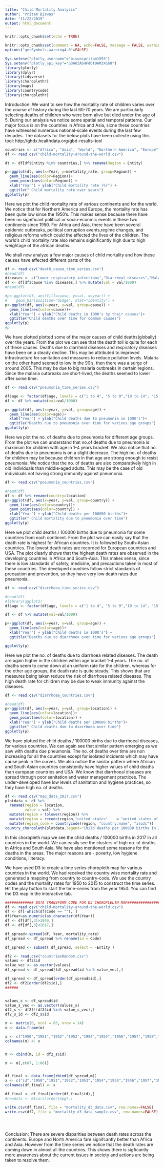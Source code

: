---
title: "Child Mortality Analysis"
author: "Pritam Biswas"
date: "11/22/2019"
output: html_document
---

```{r setup, include=FALSE}
knitr::opts_chunk$set(echo = TRUE)
```

```{r echo=FALSE, message=FALSE}
knitr::opts_chunk$set(comment = NA, echo=FALSE, message = FALSE, warning = FALSE)
options("getSymbols.warning4.0"=FALSE)
```

```{r echo=FALSE}
Sys.setenv("plotly_username"="biswaspritam1993")
Sys.setenv("plotly_api_key"="p3A0ZAbHFdOt9AM3XGb0")
library(plotly)
library(dplyr)
library(tidyverse)
library(choroplethr)
library(maps)
library(countrycode)
library(choroplethr)
```
Introduction: We want to see how the mortality rate of children varies over the course of history during the last 60-70 years. We are particularly selecting  deaths of children who were born alive but died under the age of 5. During our analysis we notice some spatial and temporal patterns. Our major focus is on the countries in  Africa and Asia, sicne these countries have witnessed numerous national-scale events during the last few decades. The datasets for the below plots have been collecte using this tool: http://ghdx.healthdata.org/gbd-results-tool
```{r, fig.width=8, fig.height=8, comment = NA, echo=FALSE, message = FALSE, warning = FALSE}
countries <- c("Africa", "Asia", "World", "Northern America", "Europe")
df <- read.csv("child-mortality-around-the-world.csv")

dt <- df[df$Entity %in% countries,] %>% rename(Region = Entity) 

p<-ggplot(dt, aes(x=Year, y=mortality_rate, group=Region)) +
  geom_line(aes(color=Region))+
  geom_point(aes(color=Region)) +
  xlab("Year") + ylab("Child mortality rate (%)") + 
  ggtitle(" Child mortality rate over years")
ggplotly(p)
```
Here we plot the child mortality rate of various continents and for the world. We notice that for Northern America and Europe, the mortality rate has been quite low since the 1950's. This makes sense because there have been no significant political or socio-econmic events in these two continents since 1950. For Africa and Asia, there have been several epidemic outbreaks, political corruption events,regime changes, and religious reforms which could the affected the lives of the children. The world's child mortality rate also remains siginificantly high due to high weightage of the african deaths. 

We shall now analyze a few major causes of child mortality and how these causes have affected different parts of the
```{r, fig.width=8, fig.height=8, comment = NA, echo=FALSE, message = FALSE, warning = FALSE}
df <- read.csv("death_cause_time_series.csv")
#head(df)
diseases <- c("Lower respiratory infections","Diarrheal diseases","Malaria")
df <- df[df$cause %in% diseases,] %>% mutate(val = val/1000)
#head(df)

#p<-ggplot(df, aes(fill=cause, y=val, x=year)) + 
#    geom_bar(position="dodge", stat="identity") +
p<-ggplot(df, aes(x=year, y=val, group=cause)) +
  geom_line(aes(color=cause))+
  xlab("Year") + ylab("Child deaths in 1000's by their causes")+
  ggtitle("Child deaths over time for common causes")
ggplotly(p)
#p

```
We have plotted  plotted some of the major causes of child deaths(globally) over the years. From the plot we can see that the death toll is quite for each of these causes. Deaths due to diarrheal diseases and respiratory diseases have been on a steady decline. This may be attributed to improved infrastructure for sanitation and measures to reduce pollution levels. Malaria on the other hand seemed to low in the 90's, then there was a surge of around 2005. This may be due to big malaria outbreaks in certain regions. Since the malaria outbreaks are short-lived, the deaths seemed to lower after some time.
```{r, fig.width=8, fig.height=8, comment = NA, echo=FALSE, message = FALSE, warning = FALSE}
df <- read.csv("pneumonia_time_series.csv")

df$age <- factor(df$age, levels = c("1 to 4", "5 to 9","10 to 14", "15 to 19", "20 to 24", "25 to 29", "30 to 34", "35 to 39", "40 to 44", "45 to 49", "50 to 54", "55 to 59", "60 to 64", "65 to 69", "70 to 74", "75 to 79" ))
df <- df %>% mutate(val=val/1000)

p<-ggplot(df, aes(x=year, y=val, group=age)) +
  geom_line(aes(color=age))+
  xlab("Year") + ylab("Child deaths due to pneumonia in 1000's")+
  ggtitle("Deaths due to pneumonia over time for various age groups")
ggplotly(p)
```
Here we plot the no. of deaths due to pneumonia for different age groups. From the plot we can understand that no.of deaths due to pneumonia is maximum for children with age in 1-4 years bracket. We also notice that no. of deaths due to pneumonia is on a slight decrease. The high no. of deaths for children may be because children in that age are strong enough to resist pneumonia. We notice that the no. of deaths are also comparatively high in old individuals than middle-aged adults. This may be the case of old individuals not having strong immunity against pneumonia.
```{r, fig.width=8, fig.height=8, comment = NA, echo=FALSE, message = FALSE, warning = FALSE, }
df <- read.csv("pneumonia_countries.csv")

#head(df)
df <- df %>% rename(country=location)
p<-ggplot(df, aes(x=year, y=val, group=country)) +
  geom_line(aes(color=country))+
  geom_point(aes(color=country)) +
  xlab("Year") + ylab("Child deaths per 100000 births")+
  ggtitle(" Child mortality due to pneumonia over time")
ggplotly(p)

```
Here we plot child deaths / 100000 births due to pneumonia for some countries from each continent. From the plot we can easily say that the death rate is highest for African countries. It is followed by South-Asian countries. The lowest death rates are recorded for European countries and USA. The plot clearly shows that the highest death rates are observed in the developing countries in Africa and South-Asia. This makes sense, since there is low standards of safety, medicine, and precautions taken in most of these countries. The developed countries follow strict standards of precaution and prevention, so they have very low death rates due pneumonia.
```{r, fig.width=8, fig.height=8, comment = NA, echo=FALSE, message = FALSE, warning = FALSE}
df <- read.csv("diarrhoea_time_series.csv")

#head(df)
#library(ggplot2)
df$age <- factor(df$age, levels = c("1 to 4", "5 to 9","10 to 14", "15 to 19", "20 to 24", "25 to 29", "30 to 34", "35 to 39", "40 to 44", "45 to 49", "50 to 54", "55 to 59", "60 to 64", "65 to 69", "70 to 74", "75 to 79" ))

df <- df %>% mutate(val=val/1000)

p<-ggplot(df, aes(x=year, y=val, group=age)) +
  geom_line(aes(color=age))+
  xlab("Year") + ylab("Child deaths in 1000's") +
  ggtitle("Deaths due to diarrhoea over time for various age groups")

ggplotly(p)

```

Here we plot the no. of deaths due to diarrhoea related diseases. The death are again higher in the children within age bracket 1-4 years. The no. of deaths seem to come down at an uniform rate for the children, whereas for the other age groups, the death rate is quite steady. This shows that are measures being taken reduce the risk of diarrhoea related diseases. The high death rate for children may be due to weak immunity against the diseases.
```{r, fig.width=8, fig.height=8, comment = NA, echo=FALSE, message = FALSE, warning = FALSE}
df <- read.csv("diarrhoea_countries.csv")

#head(df)
p<-ggplot(df, aes(x=year, y=val, group=location)) +
  geom_line(aes(color=location))+
  geom_point(aes(color=location)) +
  xlab("Year") + ylab("Child deaths per 100000 births")+
  ggtitle(" Child deaths due to diarrhoea over time")
ggplotly(p)
```
We have plotted the child deaths / 100000 births due to diarrhoeal diseases, for various countries. We can again see that similar pattern emerging as we saw with deaths due pneumonia. The no. of deaths over time are non increasing for all the countries except for isolated incidents which may have cause peak in  the curves. We also notice the similar pattern where African and South Asian countries consistently have higher values of child deaths  than european countries and USA. We know that diarrhoeal diseases are spread through poor sanitation and water management practices. The under-developed have low levels of sanitation and hygiene practices, so they have high no. of deaths.
```{r, comment = NA, echo=FALSE, message = FALSE, warning = FALSE}
df <- read.csv("map_data_2017.csv")
plotdata <- df %>%
  rename(region = location,
         value = val) %>%
  mutate(region = tolower(region)) %>% 
  mutate(region = recode(region,"united states"    = "united states of america", "russian federation"="russia","congo"= "republic of congo", "tanzania" = "united republic of tanzania", "serbia" = "republic of serbia")) %>%
  mutate(region_code = countrycode(region, "country.name", "iso3c"))
country_choropleth(plotdata,legend="Child deaths per 100000 births in 2017",title="Child deaths over the world")
```

In this choropleth map we see the child deaths / 100000 births in 2017 in all countries in the world. We can easily see the clusters of high no. of deaths in Africa and South Asia. We have also mentioned some reasons for the deaths in the areas. The major reasons are - poverty, low hygiene conditions, iliteracy. 

We have used D3 to create a time series choropleth map for various countries in the world. We had received the country wise mortality rate and generated a mapping from country to country-code. We use the country codes and the mortality rates for 1950 to 2015 to construct the time series. Hit the play button to start the time-series from the year 1950. You can find the D3 map in the interactive tab. 
```{r, comment = NA, echo=FALSE, message = FALSE, warning = FALSE}


############# DATA TRANSFORM CODE FOR D3 CHOROPLELTH MAP######################
df <- read.csv("child-mortality-around-the-world.csv")
df <- df[-which(df$Code == ""), ]
df$Year=as.numeric(as.character(df$Year))
df <- df[df[,3]>1949,]
df <- df[df[,3]<2017,]

df_spread<-spread(df, Year, mortality_rate)
df_spread <- df_spread %>% rename(id = Code)

df_spread <- subset( df_spread, select = -Entity )

df2 <- read.csv("countriesRandom.csv")
values <- df2$id
value_vec <- as.vector(values)
df_spread <- df_spread[(df_spread$id %in% value_vec),]

df_spread <- df_spread[order(df_spread$id),]
df2 <- df2[order(df2$id),]
######


values_s <- df_spread$id
value_s_vec <- as.vector(values_s)
df2_s <- df2[!(df2$id %in% value_s_vec),]
df2_s_id <- df2_s$id

m <- matrix(0, ncol = 66, nrow = 14)
m <- data.frame(m)

x <- c("1950","1951","1952","1953","1954","1955","1956","1957","1958","1959","1960","1961","1962","1963","1964","1965","1966","1967","1968","1969","1970","1971","1972","1973","1974","1975","1976","1977","1978","1979","1980","1981","1982","1983","1984","1985","1986","1987","1988","1989","1990","1991","1992","1993","1994","1995","1996","1997","1998","1999","2000","2001","2002","2003","2004","2005","2006","2007","2008","2009","2010","2011","2012","2013","2014","2015")
colnames(m) <- x


m <- cbind(m, id = df2_s$id)

m <- m[,c(67, 1:66)]


df_final <- data.frame(rbind(df_spread,m))
x <- c("id","1950","1951","1952","1953","1954","1955","1956","1957","1958","1959","1960","1961","1962","1963","1964","1965","1966","1967","1968","1969","1970","1971","1972","1973","1974","1975","1976","1977","1978","1979","1980","1981","1982","1983","1984","1985","1986","1987","1988","1989","1990","1991","1992","1993","1994","1995","1996","1997","1998","1999","2000","2001","2002","2003","2004","2005","2006","2007","2008","2009","2010","2011","2012","2013","2014","2015")
colnames(df_final) <- x

df_final <- df_final[order(df_final$id),]
#newdata <- mtcars[order(mpg),]

write.csv(df_final, file = "mortality_d3_data.csv", row.names=FALSE)
write.csv(df2, file = "mortality_d3_data_sample.csv", row.names=FALSE)





```
Conclusion: There are severe disparities between death rates across the continents. Europe and North America fare signifcantly better than Africa and Asia. However from the time series we notice that the death rates are coming down in almost all the countries. This shows there is sigficantly more awareness about the current issues in society and actions are being taken to resolve them. 